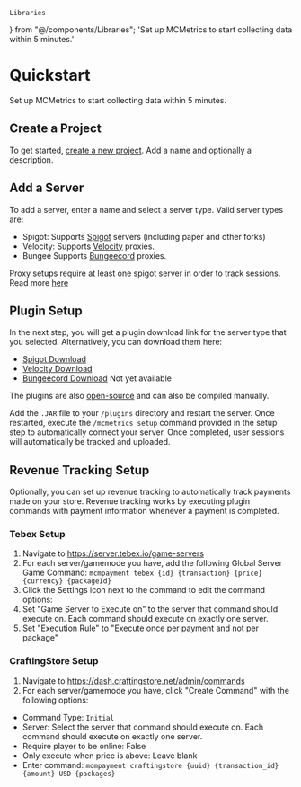     Libraries
} from "@/components/Libraries";
  'Set up MCMetrics to start collecting data within 5 minutes.'

# Quickstart
Set up MCMetrics to start collecting data within 5 minutes.

## Create a Project
To get started, [create a new project](https://dashboard.mcmetrics.net/project/new). Add a name and optionally a description.

## Add a Server
To add a server, enter a name and select a server type. Valid server types are:
- Spigot: Supports [Spigot](https://spigotmc.org/) servers (including paper and other forks)
- Velocity: Supports [Velocity](https://velocitypowered.com/) proxies.
- Bungee Supports [Bungeecord](https://www.spigotmc.org/go/bungeecord) proxies.

Proxy setups require at least one spigot server in order to track sessions.
Read more [here](/proxy-setup)

## Plugin Setup
In the next step, you will get a plugin download link for the server type that you selected. Alternatively, you can download them here:
- [Spigot Download](/jars/mcm-spigot-1.0.0.jar)
- [Velocity Download](/jars/mcm-velocity-1.0.0.jar)
- [Bungeecord Download](https://google.com) Not yet available

The plugins are also [open-source](https://github.com/MCMetrics) and can
also be
compiled manually.

Add the `.JAR` file to your `/plugins` directory and restart the server. Once restarted, execute the `/mcmetrics setup` command provided in the setup step to automatically connect your server. Once completed, user sessions will automatically be tracked and uploaded.

## Revenue Tracking Setup
Optionally, you can set up revenue tracking to automatically track payments
made on your store. Revenue tracking works by executing plugin commands with payment information whenever a payment is completed.

### Tebex Setup
1. Navigate to https://server.tebex.io/game-servers
2. For each server/gamemode you have, add the following Global Server Game Command: `mcmpayment tebex {id} {transaction} {price} {currency} {packageId}`
3. Click the Settings icon next to the command to edit the command options:
4. Set "Game Server to Execute on" to the server that command should execute on. Each command should execute on exactly one server.
5. Set "Execution Rule" to "Execute once per payment and not per package"

### CraftingStore Setup
1. Navigate to https://dash.craftingstore.net/admin/commands
2. For each server/gamemode you have, click "Create Command" with the following options:
- Command Type: `Initial`
- Server: Select the server that command should execute on. Each command should execute on exactly one server.
- Require player to be online: False
- Only execute when price is above: Leave blank
- Enter command: `mcmpayment craftingstore {uuid} {transaction_id} {amount} USD {packages}`
